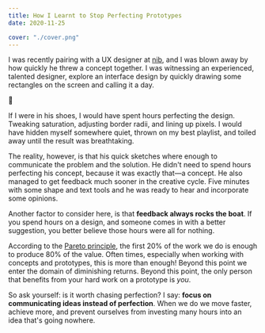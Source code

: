 ```yaml
---
title: How I Learnt to Stop Perfecting Prototypes
date: 2020-11-25

cover: "./cover.png"
---
```


I was recently pairing with a UX designer at [nib][nib], and I was blown away by
how quickly he threw a concept together. I was witnessing an experienced,
talented designer, explore an interface design by quickly drawing some
rectangles on the screen and calling it a day.

🤯

If I were in his shoes, I would have spent hours perfecting the design. Tweaking
saturation, adjusting border radii, and lining up pixels. I would have hidden
myself somewhere quiet, thrown on my best playlist, and toiled away until the
result was breathtaking.

The reality, however, is that his quick sketches where enough to communicate the
problem and the solution. He didn't need to spend hours perfecting his concept,
because it was exactly that—a concept. He also managed to get feedback much
sooner in the creative cycle. Five minutes with some shape and text tools and he
was ready to hear and incorporate some opinions.

Another factor to consider here, is that **feedback always rocks the boat**. If
you spend hours on a design, and someone comes in with a better suggestion, you
better believe those hours were all for nothing.

According to the [Pareto principle][pareto], the first 20% of the work we do is
enough to produce 80% of the value. Often times, especially when working with
concepts and prototypes, this is more than enough! Beyond this point we enter
the domain of diminishing returns. Beyond this point, the only person that
benefits from your hard work on a prototype is _you_.

So ask yourself: is it worth chasing perfection? I say: **focus on communicating
ideas instead of perfection**. When we do we move faster, achieve more, and
prevent ourselves from investing many hours into an idea that's going nowhere.

[nib]: https://www.nib.com.au/
[pareto]: https://en.m.wikipedia.org/wiki/Pareto_principle
[radii]: https://www.merriam-webster.com/dictionary/radius

